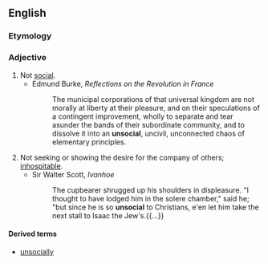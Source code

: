 ==English==

===Etymology===
{{prefix|un|social|lang=en}}

===Adjective===
{{en-adj}}

# Not [[social]].
#* Edmund Burke, ''Reflections on the Revolution in France''
#*: The municipal corporations of that universal kingdom are not morally at liberty at their pleasure, and on their speculations of a contingent improvement, wholly to separate and tear asunder the bands of their subordinate community, and to dissolve it into an '''unsocial''', uncivil, unconnected chaos of elementary principles.
# Not seeking or showing the desire for the company of others; [[inhospitable|inhospitable]].
#* Sir Walter Scott, ''Ivanhoe''
#*: The cupbearer shrugged up his shoulders in displeasure. "I thought to have lodged him in the solere chamber," said he; "but since he is so '''unsocial''' to Christians, e'en let him take the next stall to Isaac the Jew's.{{...}}

====Derived terms====
* [[unsocially]]